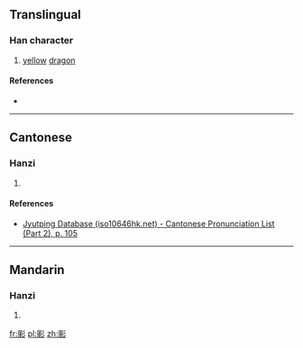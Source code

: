 {{also|彲}}
==Translingual==

===Han character===
{{Han char|rn=59|rad=彡|as=07|sn=10|four=|canj=一月竹竹竹 (MBHHH), X一月竹竹 (XMBHH)|ids=⿰[[丽]][[彡]]}}

# [[yellow]] [[dragon]]

====References====
* {{Han ref|kx=0363.171|hdz=20854.101|uh=5F68|ud=24424}}

----

==Cantonese==

===Hanzi===
{{yue-hanzi|jyut=[[ci1]]|y=chi1}}

# {{defn|lang=yue|sort=彡07}}

====References====
* [http://www.iso10646hk.net/jp/document/download.jsp Jyutping Database (iso10646hk.net) - Cantonese Pronunciation List (Part 2), p. 105]

----

==Mandarin==

===Hanzi===
{{cmn-hanzi|pin=[[chī]] ([[chi1]])|wg=ch'ih<sup>1</sup>|tra=彲}}

# {{defn|lang=cmn|sort=彡07}}

[[fr:彨]]
[[pl:彨]]
[[zh:彨]]